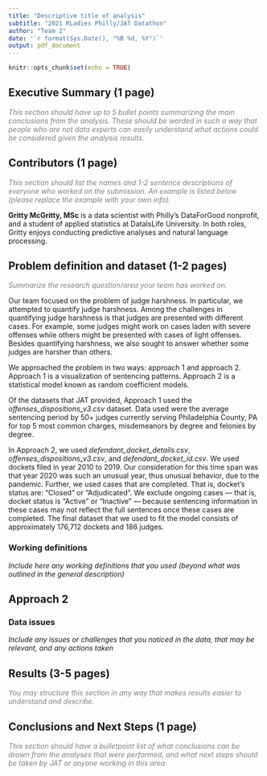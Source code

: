 ```yaml
---
title: "Descriptive title of analysis"
subtitle: "2021 RLadies Philly/JAT Datathon"
author: "Team 2"
date: '`r format(Sys.Date(), "%B %d, %Y")`'
output: pdf_document
---
```


```r
knitr::opts_chunk$set(echo = TRUE)
```

## Executive Summary (1 page)
<span style="color:gray">*This section should have up to 5 bullet points summarizing the main conclusions from the analysis. These should be worded in such a way that people who are not data experts can easily understand what actions could be considered given the analysis results. *</span>

## Contributors (1 page)

<span style="color:gray">*This section should list the names and 1-2 sentence descriptions of everyone who worked on the submission. An example is listed below (please replace the example with your own info).*</span>

**Gritty McGritty, MSc** is a data scientist with Philly's DataForGood nonprofit, and a student of applied statistics at DataIsLife University. In both roles, Gritty enjoys conducting predictive analyses and natural language processing.

## Problem definition and dataset (1-2 pages)

<span style="color:gray">*Summarize the research question/area your team has worked on.*</span>

Our team focused on the problem of judge harshness. In particular, we attempted to quantify judge harshness. Among the challenges in quantifying judge harshness is that judges are presented with different cases. For example, some judges might work on cases laden with severe offenses while others might be presented with cases of light offenses. Besides quantifying harshness, we also sought to answer whether some judges are harsher than others.

We approached the problem in two ways: approach 1 and approach 2. Approach 1 is a visualization of sentencing patterns. Approach 2 is a statistical model known as random coefficient models. 

Of the datasets that JAT provided, Approach 1 used the *offenses_dispositions_v3.csv* dataset. Data used were the average sentencing period by 50+ judges currently serving Philadelphia County, PA for top 5 most common charges, misdemeanors by degree and felonies by degree.

In Approach 2, we used *defendant_docket_details.csv*, *offenses_dispositions_v3.csv*, and *defendant_docket_id.csv*. We used dockets filed in year 2010 to 2019. Our consideration for this time span was that year 2020 was such an unusual year, thus unusual behavior, due to the pandemic. Further, we used cases that are completed. That is, docket’s status are: “Closed” or “Adjudicated”. We exclude ongoing cases --- that is, docket status is “Active” or “Inactive” --- because sentencing information in these cases may not reflect the full sentences once these cases are completed. The final dataset that we used to fit the model consists of approximately 176,712 dockets and 186 judges.

### Working definitions

*Include here any working definitions that you used (beyond what was outlined in the general description)*

## Approach 2


### Data issues

*Include any issues or challenges that you noticed in the data, that may be relevant, and any actions taken*

## Results (3-5 pages)

<span style="color:gray">*You may structure this section in any way that makes results easier to understand and describe.*</span>

## Conclusions and Next Steps (1 page)

<span style="color:gray">*This section should have a bulletpoint list of what conclusions can be drawn from the analyses that were performed, and what next steps should be taken by JAT or anyone working in this area*</span>